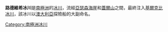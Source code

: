 {{unreferenced|time=2013-10-27T07:48:19+00:00}}
{{coord|70|45|S|166|9|E|source:GNIS|display=title}}

'''路德維希冰川'''是[[南極洲|南極洲]]的[[冰川|冰川]]，流經[[亞瑟森海崖|亞瑟森海崖]]和[[蓋爾山|蓋爾山]]之間，最終注入[[基爾克比冰川|基爾克比冰川]]，該冰川以[[澳大利亞|澳大利亞]]探險船的大副命名。

{{Antarctica-geo-stub}}
[[Category:南極洲冰川|Category:南極洲冰川]]
